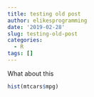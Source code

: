 ```yaml
---
title: testing old post
author: elikesprogramming
date: '2019-02-28'
slug: testing-old-post
categories:
  - R
tags: []
---
```


What about this 

```r
hist(mtcars$mpg)
```


